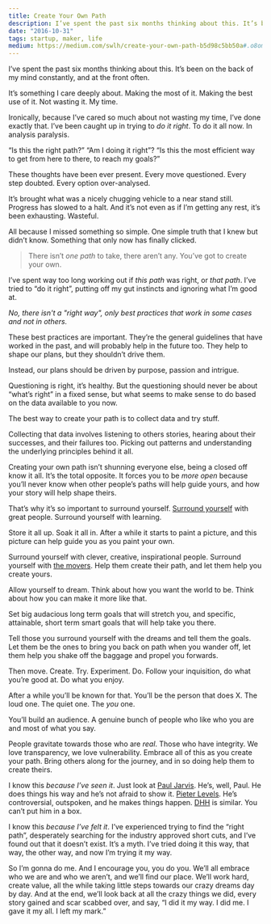 ```yaml
---
title: Create Your Own Path
description: I’ve spent the past six months thinking about this. It’s been on the back of my mind constantly, and at the front often.
date: "2016-10-31"
tags: startup, maker, life
medium: https://medium.com/swlh/create-your-own-path-b5d98c5bb50a#.o8omp0lns
---
```


I’ve spent the past six months thinking about this. It’s been on the back of my mind constantly, and at the front often.

It’s something I care deeply about. Making the most of it. Making the best use of it. Not wasting it. My time.

Ironically, because I’ve cared so much about not wasting my time, I’ve done exactly that. I’ve been caught up in trying to _do it right_. To do it all now. In analysis paralysis.

“Is this the right path?”
“Am I doing it right”?
“Is this the most efficient way to get from here to there, to reach my goals?”

These thoughts have been ever present. Every move questioned. Every step doubted. Every option over-analysed.

It’s brought what was a nicely chugging vehicle to a near stand still. Progress has slowed to a halt. And it’s not even as if I’m getting any rest, it’s been exhausting. Wasteful.

All because I missed something so simple. One simple truth that I knew but didn’t know. Something that only now has finally clicked.

> There isn’t _one path_ to take, there aren’t any. You’ve got to create your own.

I’ve spent way too long working out if _this path_ was right, or _that path_. I’ve tried to “do it right”, putting off my gut instincts and ignoring what I’m good at.

_No, there isn't a "right way", only best practices that work in some cases and not in others._

<EmailSubscribe />

These best practices are important. They’re the general guidelines that have worked in the past, and will probably help in the future too. They help to shape our plans, but they shouldn’t drive them.

Instead, our plans should be driven by purpose, passion and intrigue.

Questioning is right, it’s healthy. But the questioning should never be about “what’s right” in a fixed sense, but what seems to make sense to do based on the data available to you now.

The best way to create your path is to collect data and try stuff.

Collecting that data involves listening to others stories, hearing about their successes, and their failures too. Picking out patterns and understanding the underlying principles behind it all.

Creating your own path isn’t shunning everyone else, being a closed off know it all. It’s the total opposite. It forces you to be _more open_ because you’ll never know when other people’s paths will help guide yours, and how your story will help shape theirs.

That’s why it’s so important to surround yourself. [Surround yourself](https://learningtolaunch.co/read#6-surround-yourself) with great people. Surround yourself with learning.

Store it all up. Soak it all in. After a while it starts to paint a picture, and this picture can help guide you as you paint your own.

Surround yourself with clever, creative, inspirational people. Surround yourself with [the movers](http://fredrivett.com/2016/10/24/move/). Help them create their path, and let them help you create yours.

Allow yourself to dream. Think about how you want the world to be. Think about how you can make it more like that.

Set big audacious long term goals that will stretch you, and specific, attainable, short term smart goals that will help take you there.

Tell those you surround yourself with the dreams and tell them the goals. Let them be the ones to bring you back on path when you wander off, let them help you shake off the baggage and propel you forwards.

Then move. Create. Try. Experiment. Do. Follow your inquisition, do what you’re good at. Do what you enjoy.

After a while you’ll be known for that. You’ll be the person that does X. The loud one. The quiet one. The _you_ one.

You’ll build an audience. A genuine bunch of people who like who you are and most of what you say.

People gravitate towards those who are _real_. Those who have integrity. We love transparency, we love vulnerability. Embrace all of this as you create your path. Bring others along for the journey, and in so doing help them to create theirs.

I know this _because I’ve seen it_. Just look at [Paul Jarvis](http://twitter.com/pjrvs). He’s, well, Paul. He does things his way and he’s not afraid to show it. [Pieter Levels](https://twitter.com/levelsio). He’s controversial, outspoken, and he makes things happen. [DHH](https://twitter.com/dhh) is similar. You can’t put him in a box.

I know this _because I’ve felt it_. I’ve experienced trying to find the “right path”, desperately searching for the industry approved short cuts, and I’ve found out that it doesn’t exist. It’s a myth. I’ve tried doing it this way, that way, the other way, and now I’m trying it my way.

So I’m gonna do me. And I encourage you, you do you. We’ll all embrace who we are and who we aren’t, and we’ll find our place. We’ll work hard, create value, all the while taking little steps towards our crazy dreams day by day. And at the end, we’ll look back at all the crazy things we did, every story gained and scar scabbed over, and say, “I did it my way. I did me. I gave it my all. I left my mark.”
